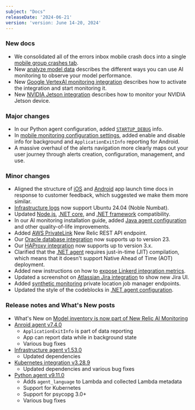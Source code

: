 ```yaml
---
subject: "Docs"
releaseDate: '2024-06-21'
version: 'version: June 14-20, 2024'
---
```


### New docs

* We consolidated all of the errors inbox mobile crash docs into a single [mobile group crashes tab](/docs/errors-inbox/mobile-tab).
* New [analyze model data](/docs/ai-monitoring/explore-ai-data/view-model-data) describes the different ways you can use AI monitoring to observe your model performance.
* New [Google VertexAI monitoring integration](/docs/infrastructure/google-cloud-platform-integrations/gcp-integrations-list/google-vertexai-monitoring-integration) describes how to activate the integration and start monitoring it.
* New [NVIDIA Jetson integration](/docs/infrastructure/host-integrations/host-integrations-list/nvidia-jetson-integration) describes how to monitor your NVIDIA Jetson device.

### Major changes

* In our Python agent configuration, added [`STARTUP_DEBUG`](/docs/apm/agents/python-agent/configuration/python-agent-configuration/#NEW_RELIC_STARTUP_DEBUG) info.
* In [mobile monitoring configuration settings](/docs/mobile-monitoring/new-relic-mobile/mobile-sdk/configure-settings/#android-background-reporting), added enable and disable info for background and `ApplicationExitInfo` reporting for Android.
* A massive overhaul of the alerts navigation more clearly maps out your user journey through alerts creation, configuration, management, and use.

### Minor changes

* Aligned the structure of [iOS](/docs/mobile-monitoring/new-relic-mobile-ios/configuration/app-launch-times-ios-apps) and [Android](/docs/mobile-monitoring/new-relic-mobile-android/install-configure/configure-app-launch-time-android-apps) app launch time docs in response to customer feedback, which suggested we make them more similar.
* [Infrastructure logs](/docs/infrastructure/install-infrastructure-agent/get-started/requirements-infrastructure-agent) now support Ubuntu 24.04 (Noble Numbat).
* Updated [Node.js](/docs/apm/agents/nodejs-agent/getting-started/compatibility-requirements-nodejs-agent), [.NET core](/docs/apm/agents/net-agent/getting-started/net-agent-compatibility-requirements-net-core), and [.NET framework](/docs/apm/agents/net-agent/getting-started/net-agent-compatibility-requirements-net-framework) compatibility.
* In our AI monitoring installation guide, added [Java agent configuration](/install/ai-monitoring/?agent-lang=java) and other quality-of-life improvements.
* Added [AWS PrivateLink](/docs/data-apis/custom-data/aws-privatelink/#us-endpoints-use1) New Relic REST API endpoint.
* Our [Oracle database integration](/docs/infrastructure/host-integrations/host-integrations-list/oracle-database-monitoring-integration/#comp-req) now supports up to version 23.
* Our [HAProxy integration](/docs/infrastructure/host-integrations/host-integrations-list/haproxy-monitoring-integration) now supports up to version 3.x.
* Clarified that the [.NET agent](/docs/apm/agents/net-agent/getting-started/net-agent-compatibility-requirements/) requires just-in-time (JIT) compilation, which means that it doesn't support Native Ahead of Time (AOT) deployment.
* Added new instructions on how to [expose Linkerd integration metrics](/docs/infrastructure/host-integrations/host-integrations-list/linkerd-integration/#expose-linkerd-metrics).
* Updated a screenshot on [Atlassian Jira integration](/docs/more-integrations/open-source-telemetry-integrations/atlassian/atlassian-integration/#different-organization) to show new Jira UI.
* Added [synthetic monitoring](/docs/synthetics/synthetic-monitoring/private-locations/monitor-private-locations/#minion-status) private location job manager endpoints.
* Updated the style of the codeblocks in [.NET agent configuration](/docs/apm/agents/net-agent/configuration/net-agent-configuration).

### Release notes and What's New posts

* What's New on [Model inventory is now part of New Relic AI Monitoring](/whats-new/2024/06/whats-new-06-12-aimodelinventory/)
* [Anroid agent v7.4.0](/docs/release-notes/mobile-release-notes/android-release-notes/android-740)
  * `ApplicationExitInfo` is part of data reporting
  * App can report data while in background state
  * Various bug fixes
* [Infrastructure agent v1.53.0](/docs/release-notes/infrastructure-release-notes/infrastructure-agent-release-notes/new-relic-infrastructure-agent-1530)
  * Updated dependencies
* [Kubernetes integration v3.28.9](/docs/release-notes/infrastructure-release-notes/kubernetes-integration-release-notes/kubernetes-integration-3-28-9)
  * Updated dependencies and various bug fixes
* [Python agent v9.11.0](/docs/release-notes/agent-release-notes/python-release-notes/python-agent-91100)
  * Adds `agent_language` to Lambda and collected Lambda metadata
  * Support for Kubernetes
  * Support for psycopg 3.0+
  * Various bug fixes
